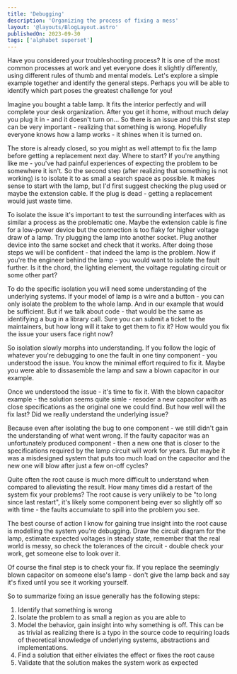 ```yaml
---
title: 'Debugging'
description: 'Organizing the process of fixing a mess'
layout: '@layouts/BlogLayout.astro'
publishedOn: 2023-09-30
tags: ['alphabet superset']
---
```


Have you considered your troubleshooting process? It is one of the most common processes at work and yet everyone does it slightly differently, using different rules of thumb and mental models. Let's explore a simple example together and identify the general steps. Perhaps you will be able to identify which part poses the greatest challenge for you!

Imagine you bought a table lamp. It fits the interior perfectly and will complete your desk organization. After you get it home, without much delay you plug it in - and it doesn't turn on... So there is an issue and this first step can be very important - realizing that something is wrong. Hopefully everyone knows how a lamp works - it shines when it is turned on.

The store is already closed, so you might as well attempt to fix the lamp before getting a replacement next day. Where to start? If you're anything like me - you've had painful experiences of expecting the problem to be somewhere it isn't. So the second step (after realizing that something is not working) is to isolate it to as small a search space as possible. It makes sense to start with the lamp, but I'd first suggest checking the plug used or maybe the extension cable. If the plug is dead - getting a replacement would just waste time.

To isolate the issue it's important to test the surrounding interfaces with as similar a process as the problematic one. Maybe the extension cable is fine for a low-power device but the connection is too flaky for higher voltage draw of a lamp. Try plugging the lamp into another socket. Plug another device into the same socket and check that it works. After doing those steps we will be confident - that indeed the lamp is the problem. Now if you're the engineer behind the lamp - you would want to isolate the fault further. Is it the chord, the lighting element, the voltage regulating circuit or some other part?

To do the specific isolation you will need some understanding of the underlying systems. If your model of lamp is a wire and a button - you can only isolate the problem to the whole lamp. And in our example that would be sufficient. But if we talk about code - that would be the same as identifying a bug in a library call. Sure you can submit a ticket to the maintainers, but how long will it take to get them to fix it? How would you fix the issue your users face right now?

So isolation slowly morphs into understanding. If you follow the logic of whatever you're debugging to one the fault in one tiny component - you understood the issue. You know the minimal effort required to fix it. Maybe you were able to dissasemble the lamp and saw a blown capacitor in our example.

Once we understood the issue - it's time to fix it. With the blown capacitor example - the solution seems quite simle - resoder a new capacitor with as close specifications as the original one we could find. But how well will the fix last? Did we really understand the underlying issue?

Because even after isolating the bug to one component - we still didn't gain the understanding of what went wrong. If the faulty capacitor was an unfortunately produced component - then a new one that is closer to the specifications required by the lamp circuit will work for years. But maybe it was a misdesigned system that puts too much load on the capacitor and the new one will blow after just a few on-off cycles?

Quite often the root cause is much more difficult to understand when compared to alleviating the result. How many times did a restart of the system fix your problems? The root cause is very unlikely to be "to long since last restart", it's likely some component being ever so slightly off so with time - the faults accumulate to spill into the problem you see.

The best course of action I know for gaining true insight into the root cause is modelling the system you're debugging. Draw the circuit diagram for the lamp, estimate expected voltages in steady state, remember that the real world is messy, so check the tolerances of the circuit - double check your work, get someone else to look over it.

Of course the final step is to check your fix. If you replace the seemingly blown capacitor on someone else's lamp - don't give the lamp back and say it's fixed until you see it working yourself.

So to summarize fixing an issue generally has the following steps:
1. Identify that something is wrong
2. Isolate the problem to as small a region as you are able to
3. Model the behavior, gain insight into why something is off. This can be as trivial as realizing there is a typo in the source code to requiring loads of theoretical knowledge of underlying systems, abstractions and implementations.
4. Find a solution that either eliviates the effect or fixes the root cause
5. Validate that the solution makes the system work as expected
